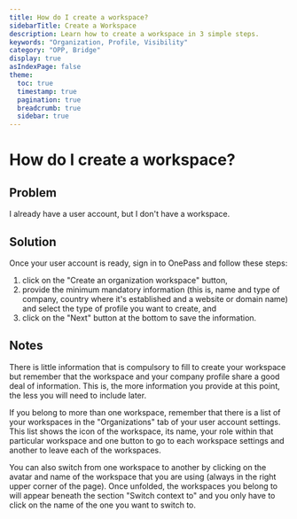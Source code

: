 ```yaml
---
title: How do I create a workspace?
sidebarTitle: Create a Workspace
description: Learn how to create a workspace in 3 simple steps.
keywords: "Organization, Profile, Visibility"
category: "OPP, Bridge"
display: true
asIndexPage: false
theme: 
  toc: true
  timestamp: true
  pagination: true
  breadcrumb: true
  sidebar: true
---
```


# How do I create a workspace?

## Problem

I already have a user account, but I don't have a workspace.

## Solution

Once your user account is ready, sign in to OnePass and follow these steps:  

1. click on the "Create an organization workspace" button,
2. provide the minimum mandatory information (this is, name and type of company, country where it's established and a website or domain name) and select the type of profile you want to create, and
3. click on the "Next" button at the bottom to save the information.

## Notes

There is little information that is compulsory to fill to create your workspace but remember that the workspace and your company profile share a good deal of information. This is, the more information you provide at this point, the less you will need to include later.

If you belong to more than one workspace, remember that there is a list of your workspaces in the "Organizations" tab of your user account settings. This list shows the icon of the workspace, its name, your role within that particular workspace and one button to go to each workspace settings and another to leave each of the workspaces.

You can also switch from one workspace to another by clicking on the avatar and name of the workspace that you are using (always in the right upper corner of the page). Once unfolded, the workspaces you belong to will appear beneath the section "Switch context to" and you only have to click on the name of the one you want to switch to.
